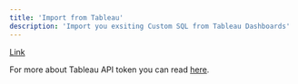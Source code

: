 ```yaml
---
title: 'Import from Tableau'
description: 'Import you exsiting Custom SQL from Tableau Dashboards'
---
```


<Steps>

<Step title = "Go for this Sherloq Tableau form"> 

[Link](https://tally.so/r/woVG5e)

 </Step>

<Step title = "Go to the folliwing page and enter your Tableau API token"> 

For more about Tableau API token you can read [here](https://help.tableau.com/current/api/rest_api/en-us/REST/rest_api_concepts_auth.html).

</Step>

</Steps>






